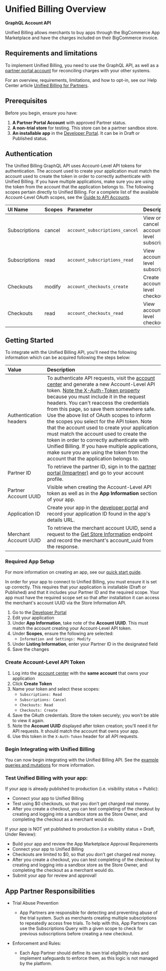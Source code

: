 # Unified Billing Overview
**GraphQL Account API**

Unified Billing allows merchants to buy apps through the BigCommerce App Marketplace and have the charges included on their BigCommerce invoice.

## Requirements and limitations

To implement Unified Billing, you need to use the GraphQL API, as well as a [partner portal account](https://partners.bigcommerce.com) for reconciling charges with your other systems.

For an overview, requirements, limitations, and how to opt-in, see our Help Center article [Unified Billing for Partners](https://support.bigcommerce.com/s/article/Unified-Billing-for-Partners).

## Prerequisites

Before you begin, ensure you have:

1. **A Partner Portal Account** with approved Partner status.
2. **A non-trial store** for testing. This store can be a partner sandbox store.
3. **An installable app** in the [Developer Portal](https://build.bigcommerce.com). It can be in Draft or Published status.

## Authentication

The Unified Billing GraphQL API uses Account-Level API tokens for authentication.
The account used to create your application must match the account used to create the token in order to correctly authenticate with Unified Billing.
If you have multiple applications, make sure you are using the token from the account that the application belongs to.
The following scopes pertain directly to Unified Billing. For a complete list of the available Account-Level OAuth scopes, see the [Guide to API Accounts](https://developer.bigcommerce.com/docs/start/authentication/api-accounts#account-resource-scopes).

| UI Name | Scopes | Parameter | Description | Resources |
|:--------|:-----------|:----------|:------------|:----------|
| Subscriptions | cancel | `account_subscriptions_cancel` | View or cancel account-level subscriptions | [GraphQL Account API](/docs/graphql-account/users-overview) |
| Subscriptions | read | `account_subscriptions_read` | View account-level subscriptions | [GraphQL Account API](/docs/graphql-account/users-overview) |
| Checkouts | modify | `account_checkouts_create` | Create account-level checkouts | [GraphQL Account API](/docs/graphql-account/users-overview) |
| Checkouts | read | `account_checkouts_read` | View account-level checkouts | [GraphQL Account API](/docs/graphql-account/users-overview) |

## Getting Started

To integrate with the Unified Billing API, you'll need the following information which can be acquired following the steps below:

| Value | Description |
|:--------|:-----------|
| Authentication headers | To authenticate API requests, visit the [account center](https://accounts.bigcommerce.com/tokens) and generate a new Account-Level API token. [Note the X-Auth-Token property](/docs/start/authentication) because you must include it in the request headers. You can't reaccess the credentials from this page, so save them somewhere safe. Use the above list of OAuth scopes to inform the scopes you select for the API token. Note that the account used to create your application must match the account used to create the token in order to correctly authenticate with Unified Billing. If you have multiple applications, make sure you are using the token from the account that the application belongs to. |
| Partner ID | To retrieve the partner ID, sign in to the [partner portal (Impartner)](https://partners.bigcommerce.com/) and go to your account profile. |
| Partner Account UUID | Visible when creating the Account-Level API token as well as in the **App Information** section of your app. |
| Application ID | Create your app in the [developer portal](https://build.bigcommerce.com) and record your application ID found in the app's details URL. |
| Merchant Account UUID | To retrieve the merchant account UUID, send a request to the [Get Store Information](/docs/rest-management/store-information#get-store-information) endpoint and record the merchant's account_uuid from the response. |

### Required App Setup

For more information on creating an app, see our [quick start guide](https://developer.bigcommerce.com/docs/integrations/apps/quick-start).

In order for your app to connect to Unified Billing, you must ensure it is set up correctly.
This requires that your application is installable (Draft or Published) and that it includes your Partner ID and the required scope.
Your app must have the required scope set so that after installation it can access the merchant's account UUID via the Store Information API.

1. Go to the [Developer Portal](https://build.bigcommerce.com)
2. Edit your application
3. Under **App Information**, take note of the **Account UUID**. This must match the account creating your Account-Level API token.
4. Under **Scopes**, ensure the following are selected:
   - `Information and Settings: Modify`
5. Under **Listing Information**, enter your Partner ID in the designated field
6. Save the changes

### Create Account-Level API Token

1. Log into the [account center](https://accounts.bigcommerce.com/tokens) with the **same account** that owns your application
2. Click **Create Token**
3. Name your token and select these scopes:
   - `Subscriptions: Read`
   - `Subscriptions: Cancel`
   - `Checkouts: Read`
   - `Checkouts: Create`
4. Save the OAuth credentials. Store the token securely; you won't be able to view it again.
5. Note the **Account UUID** displayed after token creation; you'll need it for API requests. It should match the account that owns your app.
6. Use this token in the `X-Auth-Token` header for all API requests.

### Begin Integrating with Unified Billing
You can now begin integrating with the Unified Billing API. See the [example queries and mutations](https://developer.bigcommerce.com/docs/integrations/apps/unified-billing/example-queries) for more information.

### Test Unified Billing with your app:

If your app is already published to production (i.e. visibility status = Public):
* Connect your app to Unified Billing
* Test using $0 checkouts, so that you don’t get charged real money.
* After you create a checkout, you can test completing of the checkout by creating and logging into a sandbox store as the Store Owner, and completing the checkout as a merchant would do.

If your app is NOT yet published to production (i.e visibility status = Draft, Under Review):
* Build your app and review the App Marketplace Approval Requirements
* Connect your app to Unified Billing
* Checkouts are limited to $0, so that you don't get charged real money.
* After you create a checkout, you can test completing of the checkout by creating and logging into a sandbox store as the Store Owner, and completing the checkout as a merchant would do.
* Submit your app for review and approval!

## App Partner Responsibilities

* Trial Abuse Prevention
   * App Partners are responsible for detecting and preventing abuse of the trial system. Such as merchants creating multiple subscriptions to repeatedly access free trials. To help with this, App Partners can use the Subscriptions Query with a given scope to check for previous subscriptions before creating a new checkout.

* Enforcement and Rules:
   * Each App Partner should define its own trial eligibility rules and implement safeguards to enforce them, as this logic is not managed by the platform.

